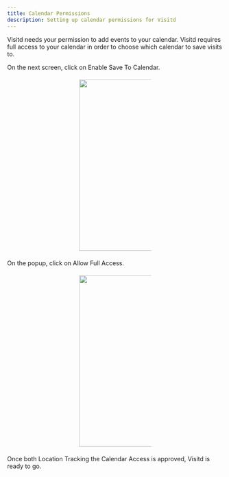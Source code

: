 ```yaml
---
title: Calendar Permissions
description: Setting up calendar permissions for Visitd
---
```


<Info>
Visitd needs your permission to add events to your calendar. Visitd requires full access to your calendar in order to choose which calendar to save visits to.
</Info>

On the next screen, click on Enable Save To Calendar.
<div style="width: 33.333333%; margin: 1.25rem auto;">
<img src="/onboarding/enableCalendar.png" width="200" height="400" />
</div>

On the popup, click on Allow Full Access.

<div style="width: 33.333333%; margin: 1.25rem auto;">
<img src="/onboarding/calendarAccess.png" width="200" height="400" />
</div>

Once both Location Tracking the Calendar Access is approved, Visitd is ready to go.